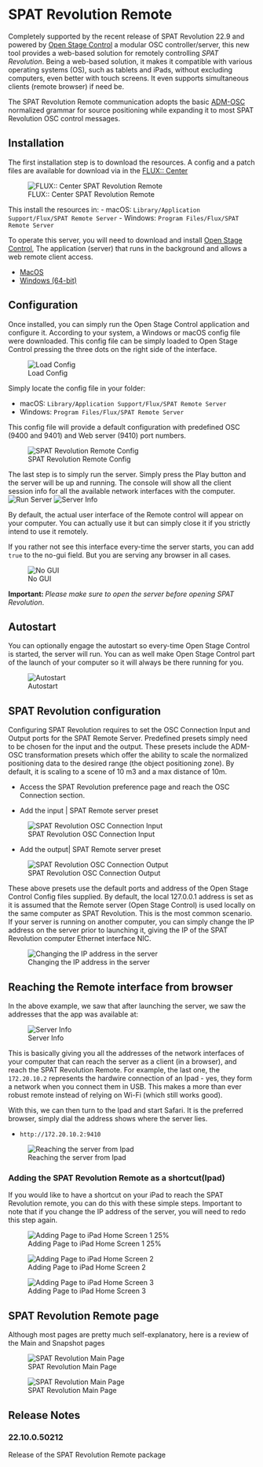 # SPAT Revolution Remote

Completely supported by the recent release of SPAT Revolution 22.9 and powered by [Open Stage Control](https://openstagecontrol.ammd.net/) a modular OSC controller/server, this new tool provides a web-based solution for remotely controlling _SPAT Revolution_. Being a web-based solution, it makes it compatible with various operating systems (OS), such as tablets and iPads, without excluding computers, even better with touch screens. It even supports simultaneous clients (remote browser) if need be.

The SPAT Revolution Remote communication adopts the basic [ADM-OSC](https://doc.flux.audio/#/en_US/spat_revolution_doc/Ecosystem_&_integration_ADM_OSC?id=adm-osc) normalized grammar for source positioning while expanding it to most SPAT Revolution OSC control messages.


## Installation

The first installation step is to download the resources. A config and a patch files are available for download via in the [FLUX:: Center](https://www.flux.audio/download/)

![FLUX:: Center SPAT Revolution Remote](https://media.githubusercontent.com/media/FLUX-SE/doc_images/main/SpatR/ThirdParty/SPATRevolutionRemoteInstall.png)

This install the resources in:
- macOS: ```Library/Application Support/Flux/SPAT Remote Server```
- Windows: ```Program Files/Flux/SPAT Remote Server```

To operate this server, you will need to download and install [Open Stage Control](https://openstagecontrol.ammd.net/), The application (server) that runs in the background and allows a web remote client access.

  - [MacOS](https://github.com/jean-emmanuel/open-stage-control/releases/download/v1.17.0/open-stage-control-1.17.0-osx.zip)
  - [Windows (64-bit)](https://github.com/jean-emmanuel/open-stage-control/releases/download/v1.17.0/open-stage-control-1.17.0-win32-x64.zip)

## Configuration

Once installed, you can simply run the Open Stage Control application and configure it. According to your system, a Windows or macOS config file were downloaded. This config file can be simply loaded to Open Stage Control pressing the three dots on the right side of the interface.     

  ![Load Config](https://media.githubusercontent.com/media/FLUX-SE/doc_images/main/SpatR/ThirdParty/SPATRevolutionRemoteLoadConfig.png)

Simply locate the config file in your folder:

- macOS: ```Library/Application Support/Flux/SPAT Remote Server```
- Windows: ```Program Files/Flux/SPAT Remote Server```

This config file will provide a default configuration with predefined OSC (9400 and 9401) and Web server (9410) port numbers.

  ![SPAT Revolution Remote Config](https://media.githubusercontent.com/media/FLUX-SE/doc_images/main/SpatR/ThirdParty/SPATRevolutionRemoteConfig.png)


The last step is to simply run the server. Simply press the Play button and the server will be up and running. The console will show all the client session info for all the available network interfaces with the computer.
![Run Server](https://media.githubusercontent.com/media/FLUX-SE/doc_images/main/SpatR/ThirdParty/SPATRevolutionRemoteRunServer.png)
![Server Info](https://media.githubusercontent.com/media/FLUX-SE/doc_images/main/SpatR/ThirdParty/SPATRevolutionRemoteServerInfo.png)

By default, the actual user interface of the Remote control will appear on your computer. You can actually use it but can simply close it if you strictly intend to use it remotely.

If you rather not see this interface every-time the server starts, you can add ```true``` to the no-gui field. But you are serving any browser in all cases.

![No GUI](https://media.githubusercontent.com/media/FLUX-SE/doc_images/main/SpatR/ThirdParty/SPATRevolutionRemoteConfigNoGui.png)

:::{.callout-warning}
  **Important: ** *Please make sure to open the server before opening SPAT Revolution*.
:::


## Autostart

You can optionally engage the autostart so every-time Open Stage Control is started, the server will run. You can as well make Open Stage Control part of the launch of your computer so it will always be there running for you.

![Autostart](https://media.githubusercontent.com/media/FLUX-SE/doc_images/main/SpatR/ThirdParty/SPATRevolutionRemoteAutostart.png)

## SPAT Revolution configuration

Configuring SPAT Revolution requires to set the OSC Connection Input and Output ports for the SPAT Remote Server. Predefined presets simply need to be chosen for the input and the output. These presets include the ADM-OSC transformation presets which offer the ability to scale the normalized positioning data to the desired range (the object positioning zone). By default, it is scaling to a scene of 10 m3 and a max distance of 10m.

- Access the SPAT Revolution preference page and reach the OSC Connection section.

- Add the input | SPAT Remote server preset

![SPAT Revolution OSC Connection Input](https://media.githubusercontent.com/media/FLUX-SE/doc_images/main/SpatR/ThirdParty/SPATRevolutionRemoteSPATOSCConnectionIn.png)

- Add the output| SPAT Remote server preset

![SPAT Revolution OSC Connection Output](https://media.githubusercontent.com/media/FLUX-SE/doc_images/main/SpatR/ThirdParty/SPATRevolutionRemoteSPATOSCConnectionOut.png)

:::{.callout-note}
These above presets use the default ports and address of the Open Stage Control Config files supplied. By default, the local 127.0.0.1 address is set as it is assumed that the Remote server (Open Stage Control) is used locally on the same computer as SPAT Revolution. This is the most common scenario. If your server is running on another computer, you can simply change the IP address on the server prior to launching it, giving the IP of the SPAT Revolution computer Ethernet interface NIC.
:::

![Changing the IP address in the server](https://media.githubusercontent.com/media/FLUX-SE/doc_images/main/SpatR/ThirdParty/SPATRevolutionRemoteConfig_ChangeIP.png)

## Reaching the Remote interface from browser

In the above example, we saw that after launching the server, we saw the addresses that the app was available at:

![Server Info](https://media.githubusercontent.com/media/FLUX-SE/doc_images/main/SpatR/ThirdParty/SPATRevolutionRemoteServerInfo.png)

This is basically giving you all the addresses of the network interfaces of your computer that can reach the server as a client (in a browser), and reach the SPAT Revolution Remote. For example, the last one, the ```172.20.10.2``` represents the hardwire connection of an Ipad - yes, they form a network when you connect them in USB. This makes a more than ever robust remote instead of relying on Wi-Fi (which still works good).

With this, we can then turn to the Ipad and start Safari. It is the preferred browser, simply dial the address shows where the server lies.

-  ``` http://172.20.10.2:9410 ```

![Reaching the server from Ipad](https://media.githubusercontent.com/media/FLUX-SE/doc_images/main/SpatR/ThirdParty/SPATRevolutionRemote_RemoteClientIpad.png)


### Adding the SPAT Revolution Remote as a shortcut(Ipad)

If you would like to have a shortcut on your iPad to reach the SPAT Revolution remote, you can do this with these simple steps. Important to note that if you change the IP address of the server, you will need to redo this step again.

![Adding Page to iPad Home Screen 1 25%](https://media.githubusercontent.com/media/FLUX-SE/doc_images/main/SpatR/ThirdParty/SPATRevolutionRemote_IpadHome1.png)

![Adding Page to iPad Home Screen 2](https://media.githubusercontent.com/media/FLUX-SE/doc_images/main/SpatR/ThirdParty/SPATRevolutionRemote_IpadHome2.png)

![Adding Page to iPad Home Screen 3](https://media.githubusercontent.com/media/FLUX-SE/doc_images/main/SpatR/ThirdParty/SPATRevolutionRemote_IpadHome3.png)

## SPAT Revolution Remote  page

Although most pages are pretty much self-explanatory, here is a review of the Main and Snapshot pages

![SPAT Revolution Main Page](https://media.githubusercontent.com/media/FLUX-SE/doc_images/main/SpatR/ThirdParty/SPATRevolutionRemoteMain_Review.png)

![SPAT Revolution Main Page](https://media.githubusercontent.com/media/FLUX-SE/doc_images/main/SpatR/ThirdParty/SPATRevolutionRemoteSnapshot_Review.png)

## Release Notes

### 22.10.0.50212

Release of the SPAT Revolution Remote package
